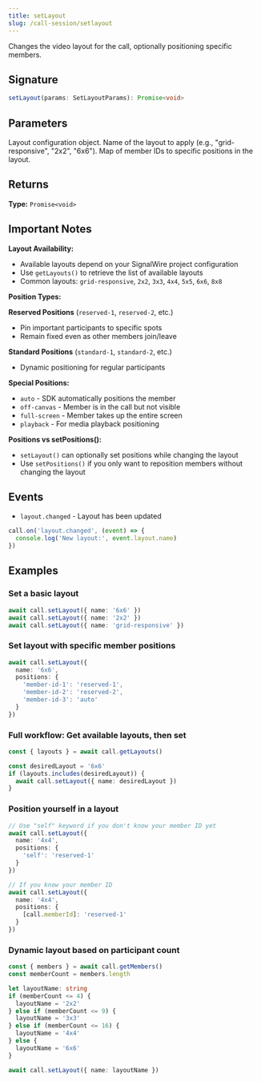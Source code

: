 ```yaml
---
title: setLayout
slug: /call-session/setlayout
---
```



Changes the video layout for the call, optionally positioning specific members.

## Signature

```typescript
setLayout(params: SetLayoutParams): Promise<void>
```

## Parameters

<APIField name="params" type="SetLayoutParams" required>
  Layout configuration object.
</APIField>

<APIField name="params.name" type="string" required>
  Name of the layout to apply (e.g., "grid-responsive", "2x2", "6x6").
</APIField>

<APIField name="params.positions" type="Record<string, [VideoPosition](/sdks/signalwire-sdk/types#videoposition)>">
  Map of member IDs to specific positions in the layout.
</APIField>

## Returns

**Type:** `Promise<void>`

## Important Notes

**Layout Availability:**
- Available layouts depend on your SignalWire project configuration
- Use `getLayouts()` to retrieve the list of available layouts
- Common layouts: `grid-responsive`, `2x2`, `3x3`, `4x4`, `5x5`, `6x6`, `8x8`

**Position Types:**

**Reserved Positions** (`reserved-1`, `reserved-2`, etc.)
- Pin important participants to specific spots
- Remain fixed even as other members join/leave

**Standard Positions** (`standard-1`, `standard-2`, etc.)
- Dynamic positioning for regular participants

**Special Positions:**
- `auto` - SDK automatically positions the member
- `off-canvas` - Member is in the call but not visible
- `full-screen` - Member takes up the entire screen
- `playback` - For media playback positioning

**Positions vs setPositions():**
- `setLayout()` can optionally set positions while changing the layout
- Use `setPositions()` if you only want to reposition members without changing the layout

## Events

- `layout.changed` - Layout has been updated

```typescript
call.on('layout.changed', (event) => {
  console.log('New layout:', event.layout.name)
})
```

## Examples

### Set a basic layout

```typescript
await call.setLayout({ name: '6x6' })
await call.setLayout({ name: '2x2' })
await call.setLayout({ name: 'grid-responsive' })
```

### Set layout with specific member positions

```typescript
await call.setLayout({
  name: '6x6',
  positions: {
    'member-id-1': 'reserved-1',
    'member-id-2': 'reserved-2',
    'member-id-3': 'auto'
  }
})
```

### Full workflow: Get available layouts, then set

```typescript
const { layouts } = await call.getLayouts()

const desiredLayout = '6x6'
if (layouts.includes(desiredLayout)) {
  await call.setLayout({ name: desiredLayout })
}
```

### Position yourself in a layout

```typescript
// Use "self" keyword if you don't know your member ID yet
await call.setLayout({
  name: '4x4',
  positions: {
    'self': 'reserved-1'
  }
})

// If you know your member ID
await call.setLayout({
  name: '4x4',
  positions: {
    [call.memberId]: 'reserved-1'
  }
})
```

### Dynamic layout based on participant count

```typescript
const { members } = await call.getMembers()
const memberCount = members.length

let layoutName: string
if (memberCount <= 4) {
  layoutName = '2x2'
} else if (memberCount <= 9) {
  layoutName = '3x3'
} else if (memberCount <= 16) {
  layoutName = '4x4'
} else {
  layoutName = '6x6'
}

await call.setLayout({ name: layoutName })
```
